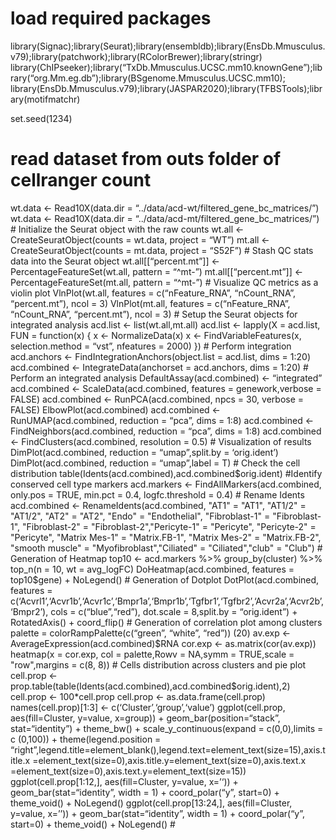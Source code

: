 # load required packages
library(Signac);library(Seurat);library(ensembldb);library(EnsDb.Mmusculus.v79);library(patchwork);library(RColorBrewer);library(stringr)
library(ChIPseeker);library("TxDb.Mmusculus.UCSC.mm10.knownGene");library("org.Mm.eg.db");library(BSgenome.Mmusculus.UCSC.mm10);
library(EnsDb.Mmusculus.v79);library(JASPAR2020);library(TFBSTools);library(motifmatchr)

set.seed(1234)

# read dataset from outs folder of cellranger count
wt.data <- Read10X(data.dir = "../data/acd-wt/filtered_gene_bc_matrices/")
wt.data <- Read10X(data.dir = "../data/acd-mt/filtered_gene_bc_matrices/")
# Initialize the Seurat object with the raw counts
wt.all <- CreateSeuratObject(counts = wt.data, project = "WT")
mt.all <- CreateSeuratObject(counts = mt.data, project = "S52F")
# Stash QC stats data into the Seurat object
wt.all[["percent.mt"]] <- PercentageFeatureSet(wt.all, pattern = "^mt-")
mt.all[["percent.mt"]] <- PercentageFeatureSet(mt.all, pattern = "^mt-")
# Visualize QC metrics as a violin plot
VlnPlot(wt.all, features = c("nFeature_RNA", "nCount_RNA", "percent.mt"), ncol = 3)
VlnPlot(mt.all, features = c("nFeature_RNA", "nCount_RNA", "percent.mt"), ncol = 3)
# Setup the Seurat objects for integrated analysis
acd.list <- list(wt.all,mt.all)
acd.list <- lapply(X = acd.list, FUN = function(x) {
  x <- NormalizeData(x)
  x <- FindVariableFeatures(x, selection.method = "vst", nfeatures = 2000)
})
# Perform integration
acd.anchors <- FindIntegrationAnchors(object.list = acd.list, dims = 1:20)
acd.combined <- IntegrateData(anchorset = acd.anchors, dims = 1:20)
# Perform an integrated analysis
DefaultAssay(acd.combined) <- "integrated"
acd.combined <- ScaleData(acd.combined, features = genework,verbose = FALSE)
acd.combined <- RunPCA(acd.combined, npcs = 30, verbose = FALSE)
ElbowPlot(acd.combined)
acd.combined <- RunUMAP(acd.combined, reduction = "pca", dims = 1:8)
acd.combined <- FindNeighbors(acd.combined, reduction = "pca", dims = 1:8)
acd.combined <- FindClusters(acd.combined, resolution = 0.5)
# Visualization of results
DimPlot(acd.combined, reduction = "umap",split.by = 'orig.ident')
DimPlot(acd.combined, reduction = "umap",label = T)
# Check the cell distribution
table(Idents(acd.combined),acd.combined$orig.ident)
#Identify conserved cell type markers
acd.markers <- FindAllMarkers(acd.combined, only.pos = TRUE, min.pct = 0.4, logfc.threshold = 0.4)
# Rename Idents
acd.combined <- RenameIdents(acd.combined, "AT1" = "AT1", "AT1/2" = "AT1/2", "AT2" = "AT2", "Endo" = "Endothelial", "Fibroblast-1" = "Fibroblast-1", "Fibroblast-2" = "Fibroblast-2","Pericyte-1" = "Pericyte", "Pericyte-2" = "Pericyte", "Matrix Mes-1" = "Matrix.FB-1", "Matrix Mes-2" = "Matrix.FB-2", "smooth muscle" = "Myofibroblast","Ciliated" = "Ciliated","club" = "Club")
# Generation of Heatmap
top10 <- acd.markers %>% group_by(cluster) %>% top_n(n = 10, wt = avg_logFC)
DoHeatmap(acd.combined, features = top10$gene) + NoLegend()
# Generation of Dotplot
DotPlot(acd.combined, features = c('Acvrl1','Acvr1b','Acvr1c','Bmpr1a','Bmpr1b','Tgfbr1','Tgfbr2','Acvr2a','Acvr2b','Bmpr2'), cols = c("blue","red"), dot.scale = 8,split.by = "orig.ident") + RotatedAxis() + coord_flip()
# Generation of correlation plot among clusters
palette = colorRampPalette(c("green", "white", "red")) (20)
av.exp <- AverageExpression(acd.combined)$RNA
cor.exp <- as.matrix(cor(av.exp))
heatmap(x = cor.exp, col = palette,Rowv = NA,symm = TRUE,scale = "row",margins = c(8, 8))
# Cells distribution across clusters and pie plot
cell.prop <- prop.table(table(Idents(acd.combined),acd.combined$orig.ident),2)
cell.prop <- 100*cell.prop
cell.prop <- as.data.frame(cell.prop)
names(cell.prop)[1:3] <- c('Cluster','group','value')
ggplot(cell.prop, aes(fill=Cluster, y=value, x=group)) + geom_bar(position="stack", stat="identity") + theme_bw() + scale_y_continuous(expand = c(0,0),limits = c (0,100)) + theme(legend.position = "right",legend.title=element_blank(),legend.text=element_text(size=15),axis.title.x =element_text(size=0),axis.title.y=element_text(size=0),axis.text.x =element_text(size=0),axis.text.y=element_text(size=15))
ggplot(cell.prop[1:12,], aes(fill=Cluster, y=value, x='')) + geom_bar(stat="identity", width = 1) + coord_polar("y", start=0) + theme_void() + NoLegend()
ggplot(cell.prop[13:24,], aes(fill=Cluster, y=value, x='')) + geom_bar(stat="identity", width = 1) + coord_polar("y", start=0) + theme_void() + NoLegend()
# 





